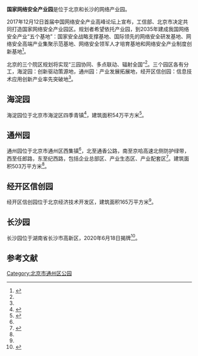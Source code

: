 {{Newsrelease|time=2022-02-14T07:44:00+00:00}}
'''国家网络安全产业园'''是位于北京和长沙的网络产业园。

2017年12月12日首届中国网络安全产业高峰论坛上宣布，工信部、北京市决定共同打造国家网络安全产业园区。规划者希望依托产业园，到2035年建成我国网络安全产业“五个基地”：国家安全战略支撑基地、国际领先的网络安全研发基地、网络安全高端产业集聚示范基地、网络安全领军人才培育基地和网络安全产业制度创新基地<ref>{{cite web |author1=阳娜 |author2=马晓冬 |title=北京将建设国家网络安全产业园区 |url=http://www.xinhuanet.com//fortune/2017-12/12/c_1122100050.htm |website=新华网 |accessdate=2020-11-18 |archive-date=2018-08-18 |archive-url=https://web.archive.org/web/20180818011040/http://www.xinhuanet.com/fortune/2017-12/12/c_1122100050.htm |dead-url=no }}</ref>。

北京的三个院区规划将实现“三园协同、多点联动、辐射全国”<ref name="曹政" />。三个园区各有分工，海淀园：创新驱动策源地，通州园：产业发展拓展地，经开区信创园：信息技术应用创新产业率先突破地<ref name="曹政" />。

==海淀园==

海淀园位于北京市海淀区四季青镇<ref name="通州">{{cite web |title=国家网络安全产业园（通州）项目 |url=http://wb.beijing.gov.cn/home/dwhz/hzxm/jnhzxm/201912/t20191225_1467847.html }}{{Dead link}}</ref>，建筑面积54万平方米<ref name="曹政">{{cite news |author1=曹政 |title=北京三区合力打造国家网络安全产业园区 |url=http://bj.people.com.cn/n2/2019/1210/c349239-33618434.html |accessdate=2020-11-18 |work=北京日报 |date=2019年12月10日 }}{{Dead link}}</ref>。
==通州园==

通州园位于北京市通州区西集镇<ref name="通州" />，北至通香公路，南至京哈高速北侧防护绿带，西至任郎路，东至纪西路，包括企业总部区、产业生态区、产业配套区<ref>{{cite news |author1=杜燕 |title=国家网络安全产业园区（通州园）开园 |url=https://www.sohu.com/a/429224939_123753 |accessdate=2020-11-18}}</ref>。建筑面积503万平方米<ref name="曹政" />。

==经开区信创园==
经开区信创园位于北京经济技术开发区，建筑面积165万平方米<ref name="曹政" />。

==长沙园==

长沙园位于湖南省长沙市高新区，2020年6月18日揭牌<ref>{{cite news |author1=黄瑞婷 |title=全国第二家国家网络安全产业园区（长沙）揭牌 |url=https://moment.rednet.cn/pc/content/2020/06/19/7452816.html |accessdate=2020-11-18 |date=2020-06-18}}</ref>。

==参考文献==
{{reflist}}

{{北京城市副中心|state = collapsed}}
[[Category:北京市通州区公园|Category:北京市通州区公园]]